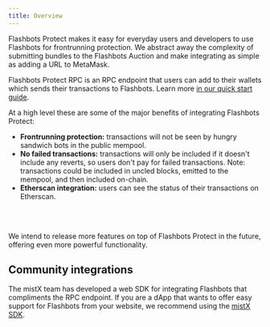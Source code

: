```yaml
---
title: Overview
---
```



Flashbots Protect makes it easy for everyday users and developers to use Flashbots for frontrunning protection. We abstract away the complexity of submitting bundles to the Flashbots Auction and make integrating as simple as adding a URL to MetaMask.

Flashbots Protect RPC is an RPC endpoint that users can add to their wallets which sends their transactions to Flashbots. Learn more [in our quick start guide](/flashbots-protect/rpc/quick-start).

At a high level these are some of the major benefits of integrating Flashbots Protect:

- **Frontrunning protection:** transactions will not be seen by hungry sandwich bots in the public mempool.
- **No failed transactions:** transactions will only be included if it doesn't include any reverts, so users don't pay for failed transactions. Note: transactions could be included in uncled blocks, emitted to the mempool, and then included on-chain.
- **Etherscan integration:** users can see the status of their transactions on Etherscan.

<AddRpcConfigurator />

<br /><br />

We intend to release more features on top of Flashbots Protect in the future, offering even more powerful functionality.

## Community integrations

The mistX team has developed a web SDK for integrating Flashbots that compliments the RPC endpoint. If you are a dApp that wants to offer easy support for Flashbots from your website, we recommend using the [mistX SDK](https://mistx.stoplight.io/docs/mistx).
